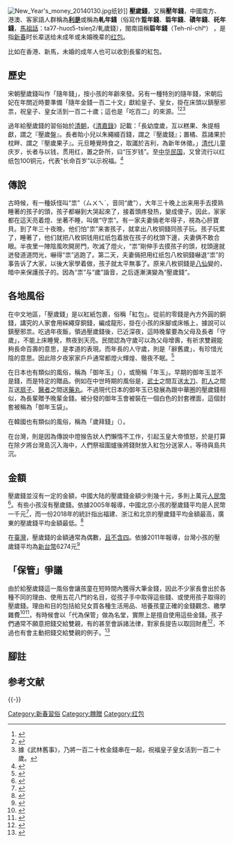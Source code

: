 [[File:New_Year's_money_20140130.jpg|thumb]]纸钞]]
'''壓歲錢'''，又稱'''壓年錢'''，中國南方、港澳、客家語人群稱為'''[[利是|利是]]'''或稱為'''軋年錢'''{{noteTag|軋，《說文》車輾也，於多種漢語族語言早皆有「壓」的意思}}（俗寫作'''踅年錢'''、'''硩年錢'''、'''磧年錢'''、'''矺年錢'''，[[馬祖話|馬祖話]]：taʔ7-huoɪ5-tsieŋ2/軋歲錢），閩南語稱'''硩年錢'''（Teh-nî-chîⁿ） ，是指[[新春|新春]]时长辈送给未成年或未婚晚辈的[[红包|红包]]。

比如在香港、新馬，未婚的成年人也可以收到長輩的紅包。

== 歷史 ==
宋朝壓歲錢叫作「隨年錢」，按小孩的年齡來發。另有一種特別的隨年錢，宋朝后妃在年關近時要準備「隨年金錢一百二十文」獻給皇子、皇女，掛在床頭以鎮壓邪祟，祝皇子、皇女活到一百二十歲；這也是「吃百二」的來源。<ref>{{Cite web|url=http://www.books.com.tw/web/sys_serialtext/?item=0010701905&page=5|title=◎宋朝的壓歲錢怎麼給？　過一個歡樂的宋朝新年>內容連載|accessdate=2018-08-09|author=|date=|work=博客來|publisher=|archive-date=2018-08-09|archive-url=https://web.archive.org/web/20180809121919/http://www.books.com.tw/web/sys_serialtext/?item=0010701905&page=5|dead-url=no}}</ref><ref>{{Cite web|url=http://www.books.com.tw/products/0010701905|title=過一個歡樂的宋朝新年|accessdate=2018-08-05|author=|date=|work=博客來|publisher=|pages=4|archive-date=2019-05-19|archive-url=https://web.archive.org/web/20190519063549/https://www.books.com.tw/products/0010701905|dead-url=no}}</ref><ref>據《武林舊事》，乃將一百二十枚金錢串在一起，祝福皇子皇女活到一百二十歲。</ref>

過年給壓歲錢的習俗始於[[清朝|清朝]]，《[[清嘉錄|清嘉錄]]》記載：「長幼度歲，互以糕果、朱提相獻，謂之『壓歲盤』。長者貽小兒以朱繩綴百錢，謂之『壓歲錢』；置橘、荔諸果於枕畔、謂之『壓歲果子』。元旦睡覺時食之，取讖於吉利，為新年休徵。」[[清代|清代]]儿童庆岁，长者与以钱，贯用红，置之卧所，曰“压岁钱”。至[[中华民国|中华民国]]，又曾流行以红纸包100铜元，代表“长命百岁”以示祝福。<ref>{{Cite web |url=http://edu.pcbaby.com.cn/2012/0206/zt1089101.html |title=如何使用压岁钱 |access-date=2012-12-29 |archive-date=2019-11-11 |archive-url=https://web.archive.org/web/20191111165135/https://edu.pcbaby.com.cn/2012/0206/zt1089101.html |dead-url=no }}</ref>

== 傳說 ==
古時候，有一種妖怪叫“祟”（ㄙㄨㄟˋ，音同“歲”），大年三十晚上出来用手去摸熟睡著的孩子的頭，孩子都嚇到大哭起來了，接着頭疼發热，變成傻子。因此，家家都在這天亮着燈、坐著不睡，叫做“守祟”。有一家夫妻倆老年得子，視為心肝寶貝。到了年三十夜晚，他们怕“祟”来害孩子，就拿出八枚铜錢同孩子玩。孩子玩累了，睡著了，他们就把八枚铜钱用红纸包着放在孩子的枕頭下邊，夫妻俩不敢合眼。半夜里一陣陰風吹開房門，吹滅了燈火，“祟”剛伸手去摸孩子的頭，枕頭邊就迸發道道閃光，嚇得“祟”逃跑了。第二天，夫妻倆把用红纸包八枚铜錢嚇退“祟”的事告诉了大家，以後大家學着做，孩子就太平無事了。原来八枚铜錢是[[八仙|八仙]]變的，暗中来保護孩子的。因為“祟”与“歲”諧音，之后逐漸演變為“壓歲錢”。

==各地風俗==

在中文地區，「壓歲錢」是以紅紙包裹，俗稱「紅包」。從前的零錢是內方外圓的銅錢，講究的人家會用綵繩穿銅錢，編成龍形，掛在小孩的床腳或床帳上，據說可以鎮壓邪祟。吃過年夜飯，領過壓歲錢後，已近深夜，這時晚輩要為父母及長者「守歲」，不能上床睡覺，熬夜到天亮。民間認為守歲可以為父母增壽，有祈求雙親能夠長命百壽的意思，是孝道的表現。而年長的人守歲，則是「辭舊歲」，有珍惜光陰的意思。因此除夕夜家家戶戶通常都燈火輝煌、徹夜不眠。<ref>{{Cite web |url=http://www.hab.gov.hk/file_manager/tc/documents/whats_new/from_the_desk_of_secretary_for_home_affairs/shaarticles218_20070217_c.pdf |title=局長講古 除夕 何志平 |access-date=2015-03-21 |archive-date=2020-10-29 |archive-url=https://web.archive.org/web/20201029105152/https://www.hab.gov.hk/file_manager/tc/documents/whats_new/from_the_desk_of_secretary_for_home_affairs/shaarticles218_20070217_c.pdf |dead-url=no }}</ref>

在日本也有類似的風俗，稱為「御年玉」（{{jpn|j=お年玉|hg=おとしだま|rm=otoshidama}}），或簡稱「年玉」。早期的御年玉並不是錢，而是特定的贈品。例如在中世時期的風俗是，[[武士_(日本)|武士]]之間互送[[太刀|太刀]]、[[町人|町人]]之間互送[[扇子|扇子]]、[[醫生|醫者]]之間送[[藥丸|藥丸]]。不過現代日本的御年玉已發展為跟中華圈的壓歲錢相似，為長輩贈予晚輩金錢。被分發的御年玉會被裝在一個白色的封套裡面，這個封套被稱為「御年玉袋」。

在韓國也有類似的風俗，稱為「歲拜錢」（{{朝|名=南|諺=세뱃돈|漢=歲拜돈|羅=sebaetdon}}）。

在台灣，則是因為傳說中燈猴告狀人們懶惰不工作，引起玉皇大帝憤怒，於是打算在除夕將台灣島沉入海中，人們祭祖圍爐後將錢財放入紅包分送家人，等待與島共沉。

== 金額 ==
壓歲錢並沒有一定的金額，中國大陆的壓歲錢金額少則幾十元，多則上萬元[[人民幣|人民幣]]<ref>{{cite web |url=http://learning.sohu.com/20120131/n333254346.shtml |language=zh |title=压岁钱起步价上涨 中小学生过完年变身万元户 |publisher=搜狐 |date=2012-01-31 |accessdate=2017-05-21 |archive-date=2020-10-26 |archive-url=https://web.archive.org/web/20201026151048/https://learning.sohu.com/20120131/n333254346.shtml |dead-url=no }}</ref>。有些小孩沒有壓歲錢。依據2005年報導，中國北京小孩的壓歲錢平均是人民幣一千元<ref>{{cite web |url=http://finance.sina.com.cn/money/xfzj/20050228/07361388105.shtml |language=zh |title=北京孩子压岁钱平均一千元处全国中游 |publisher=新浪 |date=2005-02-28 |accessdate=2017-05-21 |archive-date=2020-10-24 |archive-url=https://web.archive.org/web/20201024043504/http://finance.sina.com.cn/money/xfzj/20050228/07361388105.shtml |dead-url=no }}</ref>，而一份2018年的統計指出福建、浙江和北京的壓歲錢平均金額最高，廣東的壓歲錢平均金額最低。<ref>{{cite news|title=中國壓歲錢排行榜-福建第一-廣東墊底|url=http://www.chinapress.com.my/20180214/%E4%B8%AD%E5%9C%8B%E5%A3%93%E6%AD%B2%E9%8C%A2%E6%8E%92%E8%A1%8C%E6%A6%9C-%E7%A6%8F%E5%BB%BA%E7%AC%AC%E4%B8%80-%E5%BB%A3%E6%9D%B1%E5%A2%8A%E5%BA%95/|language=zh-tw|author= |publisher=中國報|date=2018-02-14|accessdate=2018-02-18|archive-date=2020-12-05|archive-url=https://web.archive.org/web/20201205230051/https://www.chinapress.com.my/20180214/%E4%B8%AD%E5%9C%8B%E5%A3%93%E6%AD%B2%E9%8C%A2%E6%8E%92%E8%A1%8C%E6%A6%9C-%E7%A6%8F%E5%BB%BA%E7%AC%AC%E4%B8%80-%E5%BB%A3%E6%9D%B1%E5%A2%8A%E5%BA%95/|dead-url=no}}</ref>

在[[臺灣|臺灣]]，壓歲錢的金額通常為偶數，[[四的禁忌|且不含四]]。依據2011年報導，台灣小孩的壓歲錢平均為[[新台幣|新台幣]]6274元<ref>{{cite press release |author=記者陳瑋臻 |title=台平均壓歲錢逾6千元 妥善利用創效益 |publisher=大紀元 |date=2011-01-31 |url=https://www.epochtimes.com/b5/11/1/31/n3158999.htm |language=zh-tw |access-date=2011-01-31 |archive-date=2021-07-27 |archive-url=https://web.archive.org/web/20210727022040/https://www.epochtimes.com/b5/11/1/31/n3158999.htm |dead-url=no }}</ref>

== 「保管」爭議 ==
由於給壓歲錢這一風俗會讓孩童在短時間內獲得大筆金錢，因此不少家長會出於各種不同的理由、使用五花八門的名目，從孩子手中取得這些錢、或使用孩子取得的壓歲錢。理由和目的包括給兒女買各種生活用品、培養孩童正確的金錢觀念、繳學雜費<ref>{{cite web |url=http://edu.people.com.cn/GB/8216/79347/6873596.html |language=zh |title=正确引导孩子独立意识 压岁钱该怎样花? |publisher=人民網 |date=2008-02-13 |accessdate=2017-05-21 |archive-date=2018-01-06 |archive-url=https://web.archive.org/web/20180106231543/http://edu.people.com.cn/GB/8216/79347/6873596.html |dead-url=yes }}</ref><ref>{{cite web |url=http://baobao.sohu.com/20100221/n270328346.shtml |language=zh |title=用"压岁钱"理财为孩子理财 |publisher=新華網 |date=2010-02-21 |accessdate=2017-05-21 |archive-date=2020-10-28 |archive-url=https://web.archive.org/web/20201028093000/https://baobao.sohu.com/20100221/n270328346.shtml |dead-url=no }}</ref>，有時候會以「代為保管」做為名堂，實際上是擅自使用這些金錢。孩子們通常不願意把錢交給雙親，有的甚至會訴諸法律，對家長提告以取回財產<ref>{{cite web |url=http://www.ettoday.net/news/20170213/865941.htm |language=zh |title=幫你保管壓歲錢…奶奶吞了20萬　11歲孫提告討回 |publisher=東森新聞雲 |date=2017-02-13 |accessdate=2017-05-21 |archive-date=2019-11-29 |archive-url=https://web.archive.org/web/20191129034557/https://www.ettoday.net/news/20170213/865941.htm |dead-url=no }}</ref>，不過也有會主動把錢交給雙親的例子。<ref>{{cite web |url=http://www.chinanews.com/hr/2012/01-31/3631611.shtml |language=zh |title=压岁钱传承春节习俗 在日华人为子女要过两个年 |publisher=中國新聞網 |date=2010-01-31 |accessdate=2017-05-21 |archive-date=2020-11-01 |archive-url=https://web.archive.org/web/20201101014554/http://www.chinanews.com/hr/2012/01-31/3631611.shtml |dead-url=no }}</ref>

== 腳註 ==
{{NoteFoot}}

== 参考文献 ==
<references />

{{-}}
{{春节}}

{{Authority control}}

[[Category:新春習俗|Category:新春習俗]]
[[Category:餽贈|Category:餽贈]]
[[Category:红包|Category:红包]]